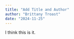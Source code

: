 ```yaml
---
title: "Add Title and Author"
author: "Brittany Troast"
date: "2024-11-25"
---
```

I think this is it.
